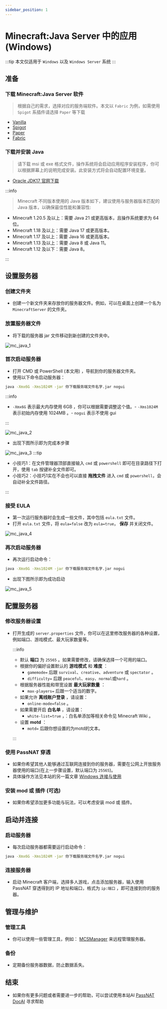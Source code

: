 ```yaml
---
sidebar_position: 1
---
```



# Minecraft:Java Server 中的应用 (Windows)

:::tip
本文仅适用于  `Windows` 以及 `Windows Server` 系统
:::

## 准备

### 下载 Minecraft:Java Server 软件


> 根据自己的需求，选择对应的服务端软件。本文以 `Fabric` 为例，如需使用 `Spigot` 系插件请选择 `Paper` 等下载

- [Vanilla](https://www.minecraft.net/zh-hans/download/server/)
- [Spigot](https://www.spigotmc.org/)
- [Paper](https://papermc.io/downloads/paper/)
- [Fabric](https://fabricmc.net/use/server/)

### 下载并安装 Java

> 请下载 msi 或 exe 格式文件，操作系统将会启动应用程序安装程序，你可以根据屏幕上的说明完成安装。此安装方式将会自动配置环境变量。

- [Oracle JDK17 官网下载](https://www.oracle.com/cn/java/technologies/downloads/#jdk17-windows)

:::info

> Minecraft 不同版本使用的 Java 版本如下，建议使用与服务器版本匹配的 Java 版本，以确保最佳性能和兼容性:

- Minecraft 1.20.5 及以上：需要 Java 21 或更高版本，且操作系统要求为 64 位。
- Minecraft 1.18 及以上：需要 Java 17 或更高版本。
- Minecraft 1.17 及以上：需要 Java 16 或更高版本。
- Minecraft 1.13 及以上：需要 Java 8 或 Java 11。
- Minecraft 1.12 及以下：需要 Java 8。

:::

## 设置服务器

### 创建文件夹

- 创建一个新文件夹来存放你的服务器文件。例如，可以在桌面上创建一个名为 `MinecraftServer` 的文件夹。

### 放置服务器文件

- 将下载的服务器 jar 文件移动到新创建的文件夹中。

<img src={mc_java_1} alt="mc_java_1" />

### 首次启动服务器

- 打开 CMD 或 PowerShell (本文用) ，导航到你的服务器文件夹。
- 使用以下命令启动服务器：

```cmd
java -Xmx6G -Xms1024M -jar 你下载服务端文件名字.jar nogui
```

:::info

- `-Xmx6G` 表示最大内存使用 6GB ，你可以根据需要调整这个值。- `-Xms1024M` 表示初始内存使用 1024MB 。- `nogui` 表示不使用 gui

:::

<img src={mc_java_2} alt="mc_java_2" />

- 出现下图所示即为完成本步骤

<img src={mc_java_3} alt="mc_java_3" />
:::tip

- 小技巧1：在文件管理器顶部直接输入 `cmd` 或 `powershell` 即可在目录路径下打开，使用 `tab` 按键补全文件即可。
- 小技巧2：小技巧1实在不会也可以直接 **拖拽文件** 进入 `cmd` 或 `powershell`，会自动补全文件路径。

:::

### 接受 EULA

- 第一次运行服务器时会生成一些文件，其中包括 `eula.txt` 文件。
- 打开 `eula.txt` 文件，将 `eula=false` 改为 `eula=true`， **保存** 并关闭文件。

<img src={mc_java_4} alt="mc_java_4" />

### 再次启动服务器

- 再次运行启动命令：

```cmd
java -Xmx6G -Xms1024M -jar 你下载服务端文件名字.jar nogui
```

- 出现下图所示即为成功启动

<img src={mc_java_5} alt="mc_java_5" />

## 配置服务器

### 修改服务器设置

- 打开生成的 `server.properties` 文件，你可以在这里修改服务器的各种设置，例如端口、游戏模式、最大玩家数量等。

  :::info

  - 默认 **端口** 为 `25565` 。如果需要修改，请确保选择一个可用的端口。
  - 根据你的偏好设置默认的 **游戏模式** 和 **难度** ：
    - `gamemode=` 后跟 `survival`、`creative`、`adventure` 或 `spectator` 。
    - `difficulty=` 后跟 `peaceful`、`easy`、`normal`或`hard` 。
  - 根据服务器性能和带宽设置 **最大玩家数量** ：
    - `max-players=` 后跟一个适当的数字。
  - 如果允许 **离线账户登录** ，请设置：
    - `online-mode=false` 。
  - 如果需要开启 **白名单** ，请设置：
    - `white-list=true` ，：白名单添加等相关命令见 Minecraft Wiki 。
  - 设置 **motd** ：
    - `motd=` 后跟你想设置的为motd的文本。

  :::

### 使用 PassNAT 穿透

- 如果你希望其他人能够通过互联网连接到你的服务器，需要在公网上开放服务器使用的端口(在上一步骤设置，默认端口为 `25565`)。
- 具体操作方法见本站的另一篇文章 [Windows 连接与使用](../connection/windows)

### 安装 mod 或 插件 (可选)

- 如果你希望添加更多功能与玩法，可以考虑安装 mod 或 插件。

## 启动并连接

### 启动服务器

- 每次启动服务器都需要运行启动命令：

```cmd
java -Xmx6G -Xms1024M -jar 你下载服务端文件名字.jar nogui
```

### 连接服务器

- 启动 Minecraft 客户端，选择多人游戏，点击添加服务器，输入使用 PassNAT 穿透得到的 IP 地址和端口，格式为 `ip:端口` ，即可连接到你的服务器。

## 管理与维护

### 管理工具

- 你可以使用一些管理工具，例如： [MCSManager](https://github.com/MCSManager/MCSManager) 来远程管理服务器。

### 备份

- 定期备份服务器数据，防止数据丢失。

## 结束

- 如果你有更多问题或者需要进一步的帮助，可以尝试使用本站AI [PassNAT DocAI](/aipage) 寻求帮助
